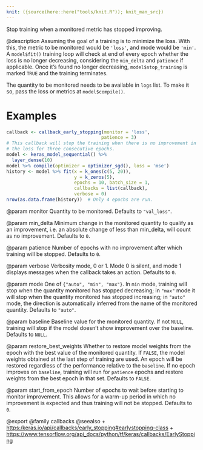 ```yaml
---
knit: ({source(here::here("tools/knit.R")); knit_man_src})
---
```

Stop training when a monitored metric has stopped improving.

@description
Assuming the goal of a training is to minimize the loss. With this, the
metric to be monitored would be `'loss'`, and mode would be `'min'`. A
`model$fit()` training loop will check at end of every epoch whether
the loss is no longer decreasing, considering the `min_delta` and
`patience` if applicable. Once it's found no longer decreasing,
`model$stop_training` is marked `TRUE` and the training terminates.

The quantity to be monitored needs to be available in `logs` list.
To make it so, pass the loss or metrics at `model$compile()`.

# Examples
```r
callback <- callback_early_stopping(monitor = 'loss',
                                   patience = 3)
# This callback will stop the training when there is no improvement in
# the loss for three consecutive epochs.
model <- keras_model_sequential() %>%
  layer_dense(10)
model %>% compile(optimizer = optimizer_sgd(), loss = 'mse')
history <- model %>% fit(x = k_ones(c(5, 20)),
                         y = k_zeros(5),
                         epochs = 10, batch_size = 1,
                         callbacks = list(callback),
                         verbose = 0)
nrow(as.data.frame(history))  # Only 4 epochs are run.
```

@param monitor
Quantity to be monitored. Defaults to `"val_loss"`.

@param min_delta
Minimum change in the monitored quantity to qualify as an
improvement, i.e. an absolute change of less than min_delta, will
count as no improvement. Defaults to `0`.

@param patience
Number of epochs with no improvement after which training will
be stopped. Defaults to `0`.

@param verbose
Verbosity mode, 0 or 1. Mode 0 is silent, and mode 1 displays
messages when the callback takes an action. Defaults to `0`.

@param mode
One of `{"auto", "min", "max"}`. In `min` mode, training will stop
when the quantity monitored has stopped decreasing; in `"max"` mode
it will stop when the quantity monitored has stopped increasing; in
`"auto"` mode, the direction is automatically inferred from the name
of the monitored quantity. Defaults to `"auto"`.

@param baseline
Baseline value for the monitored quantity. If not `NULL`,
training will stop if the model doesn't show improvement over the
baseline. Defaults to `NULL`.

@param restore_best_weights
Whether to restore model weights from the epoch
with the best value of the monitored quantity. If `FALSE`, the model
weights obtained at the last step of training are used. An epoch
will be restored regardless of the performance relative to the
`baseline`. If no epoch improves on `baseline`, training will run
for `patience` epochs and restore weights from the best epoch in
that set. Defaults to `FALSE`.

@param start_from_epoch
Number of epochs to wait before starting to monitor
improvement. This allows for a warm-up period in which no
improvement is expected and thus training will not be stopped.
Defaults to `0`.

@export
@family callbacks
@seealso
+ <https:/keras.io/api/callbacks/early_stopping#earlystopping-class>
+ <https://www.tensorflow.org/api_docs/python/tf/keras/callbacks/EarlyStopping>

